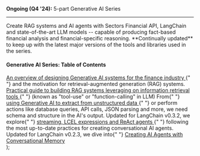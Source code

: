 
<div>
  <Card
    horizontal
    title="Generative AI Series"
    icon="microchip-ai"
    href="../generative-ai-python/01-background"
    className="mb-0"
  >
    <span>
      <b>Ongoing (Q4 '24):</b> <Icon icon="sparkles" iconType="solid" /> 5-part
      Generative AI Series
    </span>
    <hr className="my-4" />
    Create RAG systems and AI agents with Sectors Financial API, LangChain and
    state-of-the-art LLM models -- capable of producing fact-based financial
    analysis and financial-specific reasoning. **Continually updated** to keep
    up with the latest major versions of the tools and libraries used in the
    series.
  </Card>
  <div className="ml-6">
    <h4>Generative AI Series: Table of Contents</h4>
    <Accordion title="Table of Content" defaultOpen="true">
      <Steps titleSize="h3">
        <Step
          title="Generative AI for Finance"
          icon={step === 1 ? "chevron-right" : 1}
          iconType="solid"
        >
          <a href="/recipes/generative-ai-python/01-background">
            An overview of designing Generative AI systems for the finance
            industry
          </a>{" "}
          and the motivation for retrieval-augmented generation (RAG) systems.
        </Step>
        <Step
          title="Tool-Use Retrieval Augmented Generation (RAG)"
          icon={step === 2 ? "chevron-right" : 2}
          iconType="solid"
        >
          <a href="/recipes/generative-ai-python/02-tool-use">
            Practical guide to building RAG systems leveraging on information
            retrieval tools
          </a>{" "}
          (known as "tool-use" or "function-calling" in LLM)
        </Step>
        <Step
          title="Structured Output from AIs"
          icon={step === 3 ? "chevron-right" : 3}
          iconType="solid"
        >
          From{" "}
          <a href="/recipes/generative-ai-python/03-structured-output">
            using Generative AI to extract from unstructured data
          </a>{" "}
          or perform actions like database queries, API calls, JSON parsing and
          more, we need schema and structure in the AI's output.
        </Step>
        <Step
          title="Tool-use ReAct Agents w/ Streaming"
          icon={step === 4 ? "chevron-right" : 4}
          iconType="solid"
        >
          Updated for LangChain v0.3.2, we explore{" "}
          <a href="/recipes/generative-ai-python/04-conversational">
            streaming, LCEL expressions and ReAct agents
          </a>{" "}
          following the most up-to-date practices for creating conversational AI
          agents.
        </Step>
        <Step
          title="Conversational Memory AI Agents"
          icon={step === 5 ? "chevron-right" : 5}
          iconType="solid"
        >
          Updated for LangChain v0.2.3, we dive into{" "}
          <a href="/recipes/generative-ai-python/05-memory-ai">
            Creating AI Agents with Conversational Memory
          </a>
        </Step>
      </Steps>
    </Accordion>
  </div>
</div>
);
